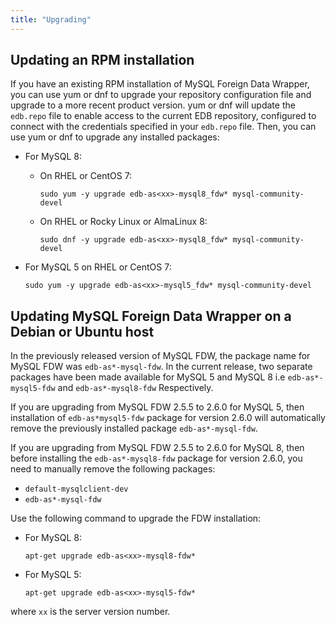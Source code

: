 ```yaml
---
title: "Upgrading"
---
```


<div id="updating_the_mysql_data_adapter" class="registered_link"></div>

## Updating an RPM installation

If you have an existing RPM installation of MySQL Foreign Data Wrapper, you can use yum or dnf to upgrade your repository configuration file and upgrade to a more recent product version. yum or dnf will update the `edb.repo` file to enable access to the current EDB repository, configured to connect with the credentials specified in your `edb.repo` file. Then, you can use yum or dnf to upgrade any installed packages:

- For MySQL 8:

    -  On RHEL or CentOS 7:
       ```shell
       sudo yum -y upgrade edb-as<xx>-mysql8_fdw* mysql-community-devel
       ```
    -  On RHEL or Rocky Linux or AlmaLinux 8:
       ```shell
       sudo dnf -y upgrade edb-as<xx>-mysql8_fdw* mysql-community-devel
       ```
- For MySQL 5 on RHEL or CentOS 7:
  ```shell
  sudo yum -y upgrade edb-as<xx>-mysql5_fdw* mysql-community-devel
  ```

## Updating MySQL Foreign Data Wrapper on a Debian or Ubuntu host

In the previously released version of MySQL FDW, the package name for MySQL FDW was `edb-as*-mysql-fdw`. In the current release, two separate packages have been made available for MySQL 5 and MySQL 8 i.e `edb-as*-mysql5-fdw` and `edb-as*-mysql8-fdw` Respectively. 

If you are upgrading from MySQL FDW 2.5.5 to 2.6.0 for MySQL 5, then installation of `edb-as*mysql5-fdw` package for version 2.6.0 will automatically remove the previously installed package `edb-as*-mysql-fdw`.

If you are upgrading from MySQL FDW 2.5.5 to 2.6.0 for MySQL 8, then before installing the `edb-as*-mysql8-fdw` package for version 2.6.0, you need to manually remove the following packages:
- `default-mysqlclient-dev` 
- `edb-as*-mysql-fdw`

Use the following command to upgrade the FDW installation:
- For MySQL 8: 
  ```shell
  apt-get upgrade edb-as<xx>-mysql8-fdw*
  ```
- For MySQL 5:
  ```shell
  apt-get upgrade edb-as<xx>-mysql5-fdw* 
  ```
where `xx` is the server version number.
